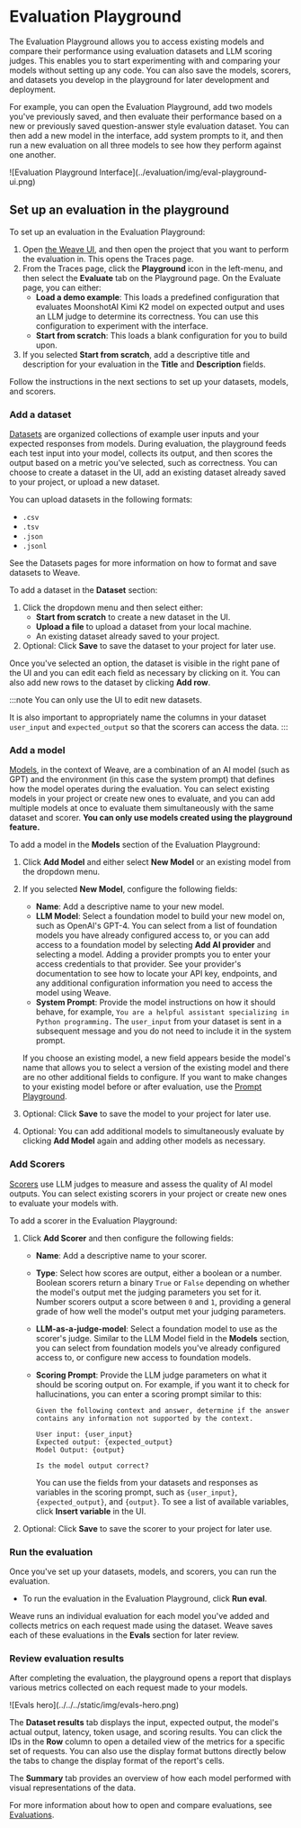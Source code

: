 # Evaluation Playground

The Evaluation Playground allows you to access existing models and compare their performance using evaluation datasets and LLM scoring judges. This enables you to start experimenting with and comparing your models without setting up any code. You can also save the models, scorers, and datasets you develop in the playground for later development and deployment.

For example, you can open the Evaluation Playground, add two models you've previously saved, and then evaluate their performance based on a new or previously saved question-answer style evaluation dataset. You can then add a new model in the interface, add system prompts to it, and then run a new evaluation on all three models to see how they perform against one another.

<Frame>
![Evaluation Playground Interface](../evaluation/img/eval-playground-ui.png)
</Frame>

## Set up an evaluation in the playground

To set up an evaluation in the Evaluation Playground:

1. Open [the Weave UI](https://wandb.ai/wandb/quickstart_playground/weave/playground), and then open the project that you want to perform the evaluation in. This opens the Traces page. 
2. From the Traces page, click the **Playground** icon in the left-menu, and then select the **Evaluate** tab on the Playground page. On the Evaluate page, you can either: 
    * **Load a demo example**: This loads a predefined configuration that evaluates MoonshotAI Kimi K2 model on expected output and uses an LLM judge to determine its correctness. You can use this configuration to experiment with the interface.
    * **Start from scratch**: This loads a blank configuration for you to build upon.
3. If you selected **Start from scratch**, add a descriptive title and description for your evaluation in the **Title** and **Description** fields.

Follow the instructions in the next sections to set up your datasets, models, and scorers.

### Add a dataset

[Datasets](../core-types/datasets) are organized collections of example user inputs and your expected responses from models. During evaluation, the playground feeds each test input into your model, collects its output, and then scores the output based on a metric you've selected, such as correctness. You can choose to create a dataset in the UI, add an existing dataset already saved to your project, or upload a new dataset.

You can upload datasets in the following formats:

* `.csv`
* `.tsv` 
* `.json`
* `.jsonl`

See the Datasets pages for more information on how to format and save datasets to Weave.

To add a dataset in the **Dataset** section: 

1. Click the dropdown menu and then select either: 
    * **Start from scratch** to create a new dataset in the UI.
    * **Upload a file** to upload a dataset from your local machine.
    * An existing dataset already saved to your project.
2. Optional: Click **Save** to save the dataset to your project for later use.

Once you've selected an option, the dataset is visible in the right pane of the UI and you can edit each field as necessary by clicking on it. You can also add new rows to the dataset by clicking **Add row**.

:::note
You can only use the UI to edit new datasets. 

It is also important to appropriately name the columns in your dataset `user_input` and `expected_output` so that the scorers can access the data.
:::

### Add a model

[Models](https://weave-docs.wandb.ai/guides/core-types/models), in the context of Weave, are a combination of an AI model (such as GPT) and the environment (in this case the system prompt) that defines how the model operates during the evaluation. You can select existing models in your project or create new ones to evaluate, and you can add multiple models at once to evaluate them simultaneously with the same dataset and scorer. **You can only use models created using the playground feature.**

To add a model in the **Models** section of the Evaluation Playground:

1. Click **Add Model** and either select **New Model** or an existing model from the dropdown menu.
2. If you selected **New Model**, configure the following fields:
    * **Name**: Add a descriptive name to your new model.
    * **LLM Model**: Select a foundation model to build your new model on, such as OpenAI's GPT-4. You can select from a list of foundation models you have already configured access to, or you can add access to a foundation model by selecting **Add AI provider** and selecting a model. Adding a provider prompts you to enter your access credentials to that provider. See your provider's documentation to see how to locate your API key, endpoints, and any additional configuration information you need to access the model using Weave.
    * **System Prompt**: Provide the model instructions on how it should behave, for example, `You are a helpful assistant specializing in Python programming.` The `user_input` from your dataset is sent in a subsequent message and you do not need to include it in the system prompt.

    If you choose an existing model, a new field appears beside the model's name that allows you to select a version of the existing model and there are no other additional fields to configure. If you want to make changes to your existing model before or after evaluation, use the [Prompt Playground](../tools/playground).

3. Optional: Click **Save** to save the model to your project for later use.
4. Optional: You can add additional models to simultaneously evaluate by clicking **Add Model** again and adding other models as necessary.

### Add Scorers

[Scorers](../evaluation/scorers) use LLM judges to measure and assess the quality of AI model outputs. You can select existing scorers in your project or create new ones to evaluate your models with.

To add a scorer in the Evaluation Playground: 

1. Click **Add Scorer** and then configure the following fields:
    * **Name**: Add a descriptive name to your scorer.
    * **Type**: Select how scores are output, either a boolean or a number. Boolean scorers return a binary `True` or `False` depending on whether the model's output met the judging parameters you set for it. Number scorers output a score between `0` and `1`, providing a general grade of how well the model's output met your judging parameters.
    * **LLM-as-a-judge-model**: Select a foundation model to use as the scorer's judge. Similar to the LLM Model field in the **Models** section, you can select from foundation models you've already configured access to, or configure new access to foundation models.
    * **Scoring Prompt**: Provide the LLM judge parameters on what it should be scoring output on. For example, if you want it to check for hallucinations, you can enter a scoring prompt similar to this:

        ```
        Given the following context and answer, determine if the answer contains any information not supported by the context.

        User input: {user_input}
        Expected output: {expected_output}
        Model Output: {output}

        Is the model output correct?
        ```

        You can use the fields from your datasets and responses as variables in the scoring prompt, such as `{user_input}`, `{expected_output}`, and `{output}`. To see a list of available variables, click **Insert variable** in the UI.

2. Optional: Click **Save** to save the scorer to your project for later use.

### Run the evaluation

Once you've set up your datasets, models, and scorers, you can run the evaluation. 

* To run the evaluation in the Evaluation Playground, click **Run eval**. 

Weave runs an individual evaluation for each model you've added and collects metrics on each request made using the dataset. Weave saves each of these evaluations in the **Evals** section for later review.

### Review evaluation results

After completing the evaluation, the playground opens a report that displays various metrics collected on each request made to your models.

<Frame>
![Evals hero](../../../static/img/evals-hero.png)
</Frame>

The **Dataset results** tab displays the input, expected output, the model's actual output, latency, token usage, and scoring results. You can click the IDs in the **Row** column to open a detailed view of the metrics for a specific set of requests. You can also use the display format buttons directly below the tabs to change the display format of the report's cells.

The **Summary** tab provides an overview of how each model performed with visual representations of the data.

For more information about how to open and compare evaluations, see [Evaluations](../core-types/evaluations).